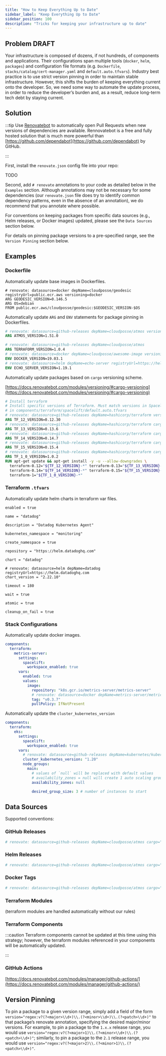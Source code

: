 ```yaml
---
title: "How to Keep Everything Up to Date"
sidebar_label: "Keep Everything Up to Date"
sidebar_position: 100
description: "Tricks for keeping your infrastructure up to date"
---
```


## Problem **DRAFT**

Your infrastructure is composed of dozens, if not hundreds, of components and applications. Their configurations span multiple tools (`docker`, `helm`, `packages`) and configuration file formats (e.g.  `Dockerfile`, `stacks/catalog/cert-manager.yaml` and `default.auto.tfvars`). Industry best practice is to use strict version pinning in order to maintain stable infrastructure. However, this shifts the burden of keeping everything current onto the developer. So, we need some way to automate the update process, in order to reduce the developer’s burden and, as a result, reduce long-term tech debt by staying current.

## Solution

:::tip
Use [Renovatebot](https://docs.renovatebot.com/) to automatically open Pull Requests when new versions of dependencies are available. Rennovatebot is a free and fully hosted solution that is much more powerful than [https://github.com/dependabot](https://github.com/dependabot) by GitHub.

:::

First, install the `renovate.json` config file into your repo:

TODO

Second, add `# renovate` annotations to your code as detailed below in the `Examples` section. Although annotations may not be necessary for some dependencies (our `renovate.json` file does try to identify common dependency patterns, even in the absence of an annotation), we do recommend that you annotate where possible.

For conventions on keeping packages from specific data sources (e.g., Helm releases, or Docker images) updated, please see the `Data Sources` section below.

For details on pinning package versions to a pre-specified range, see the `Version Pinning` section below.

## Examples

### Dockerfile
Automatically update base images in Dockerfiles.

```
# renovate: datasource=docker depName=cloudposse/geodesic registryUrl=public.ecr.aws versioning=docker
ARG GEODESIC_VERSION=0.146.5
ARG OS=debian
FROM public.ecr.aws/cloudposse/geodesic:$GEODESIC_VERSION-$OS
```
Automatically update `ARG` and `ENV` statements for package pinning in Dockerfiles.

```dockerfile
# renovate: datasource=github-releases depName=cloudposse/atmos versioning="regex:(?<major>0)\\.(?<minor>21)\\.(?<patch>\\d+)"
ARG ATMOS_VERSION=1.51.0

# renovate: datasource=github-releases depName=cloudposse/atmos
ARG TERRAFORM_VERSION=1.0.4
# renovate: datasource=docker depName=cloudposse/awesome-image versioning=docker registryUrl=docker.io/images
ENV DOCKER_VERSION=19.03.1
# renovate: datasource=helm depName=echo-server registryUrl=https://helm.sh/charts
ENV ECHO_SERVER_VERSION=1.19.1
```

Automatically update packages based on `cargo` versioning scheme.

[https://docs.renovatebot.com/modules/versioning/#cargo-versioning](https://docs.renovatebot.com/modules/versioning/#cargo-versioning)

```dockerfile
# Install terraform
# Install specific versions of Terraform. Must match versions in Spacelift terraform_version_map
# in components/terraform/spacelift/default.auto.tfvars
# renovate: datasource=github-releases depName=hashicorp/terraform versioning="regex:v?(?<major>0)\\.(?<minor>12)\\.(?<patch>\\d+)"
ARG TF_12_VERSION=0.12.30
# renovate: datasource=github-releases depName=hashicorp/terraform cargo=">=0.13.0 <0.14.0"
ARG TF_13_VERSION=0.13.6
# renovate: datasource=github-releases depName=hashicorp/terraform cargo=">=0.14.0 <0.15.0"
ARG TF_14_VERSION=0.14.7
# renovate: datasource=github-releases depName=hashicorp/terraform cargo=">=0.15.0 <0.16.0"
ARG TF_15_VERSION=0.15.4
# renovate: datasource=github-releases depName=hashicorp/terraform cargo=">=1.0.0 <1.1.0"
ARG TF_1_0_VERSION=1.0.2
RUN apt-get update && apt-get install -y -u --allow-downgrades \
  terraform-0.12="${TF_12_VERSION}-*" terraform-0.13="${TF_13_VERSION}-*" \
  terraform-0.14="${TF_14_VERSION}-*" terraform-0.15="${TF_15_VERSION}-*" \
  terraform-1="${TF_1_0_VERSION}-*"
```

### Terraform `.tfvars`

Automatically update helm charts in terraform var files.

```hcl
enabled = true

name = "datadog"

description = "Datadog Kubernetes Agent"

kubernetes_namespace = "monitoring"

create_namespace = true

repository = "https://helm.datadoghq.com"

chart = "datadog"

# renovate: datasource=helm depName=datadog registryUrl=https://helm.datadoghq.com
chart_version = "2.22.10"

timeout = 180

wait = true

atomic = true

cleanup_on_fail = true
```

### Stack Configurations

Automatically update docker images.

```yaml
components:
  terraform:
    metrics-server:
      settings:
        spacelift:
          workspace_enabled: true
      vars:
        enabled: true
        values:
          image:
            repository: "k8s.gcr.io/metrics-server/metrics-server"
            # renovate: datasource=docker depName=metrics-server/metrics-server versioning=docker registryUrl=k8s.gcr.io
            tag: "v0.3.7"
            pullPolicy: IfNotPresent

```
Automatically update the `cluster_kubernetes_version`

```yaml
components:
  terraform:
    eks:
      settings:
        spacelift:
          workspace_enabled: true
      vars:
        # renovate: datasource=github-releases depName=kubernetes/kubernetes
        cluster_kubernetes_version: "1.20"
        node_groups:
          main:
            # values of `null` will be replaced with default values
            # availability_zones = null will create 1 auto scaling group in each availability zone of region
            availability_zones: null

            desired_group_size: 3 # number of instances to start
```

## Data Sources
Supported conventions:

### GitHub Releases

```yaml
# renovate: datasource=github-releases depName=cloudposse/atmos cargo=">=1.2.3 <2.0.0"
```

### Helm Releases

```yaml
# renovate: datasource=github-releases depName=cloudposse/atmos cargo=">=1.2.3 <2.0.0"
```

### Docker Tags

```yaml
# renovate: datasource=github-releases depName=cloudposse/atmos cargo=">=1.2.3 <2.0.0"
```

### Terraform Modules
(terraform modules are handled automatically without our rules)

### Terraform Components

:::caution
Terraform components cannot be updated at this time using this strategy; however, the terraform modules referenced in your components will be automatically updated.

:::

### GitHub Actions
[https://docs.renovatebot.com/modules/manager/github-actions/](https://docs.renovatebot.com/modules/manager/github-actions/)

## Version Pinning
To pin a package to a given version range, simply add a field of the form `version="regex:v?(?<major>\\d+)\\.(?<minor>\\d+)\\.(?<patch>\\d+)"` to that package’s renovate annotation, specifying the desired major/minor versions. For example, to pin a package to the `1.x.x` release range, you would use `version="regex:v?(?<major>1)\\.(?<minor>\\d+)\\.(?<patch>\\d+)"`; similarly, to pin a package to the `2.1` release range, you would use `version="regex:v?(?<major>2)\\.(?<minor>1)\\.(?<patch>\\d+)"`.


